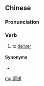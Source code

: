 {{also|递送}}
==Chinese==
{{zh-forms|s=递送}}

===Pronunciation===
{{zh-pron
|m=dìsòng
|c=dai6 sung3
|mn=tē-sàng
|cat=n
}}

===Verb===
{{zh-noun}}

# {{qualifier|of post, packages, etc}} to [[deliver]]

====Synonyms====
* {{zh-l|傳遞}}

[[mg:遞送]]
